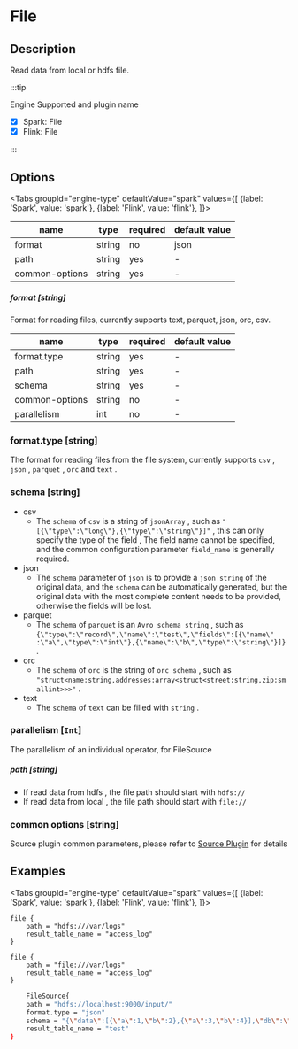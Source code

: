 
# File

## Description

Read data from local or hdfs file.

:::tip

Engine Supported and plugin name

* [x] Spark: File
* [x] Flink: File

:::

## Options

<Tabs
    groupId="engine-type"
    defaultValue="spark"
    values={[
        {label: 'Spark', value: 'spark'},
        {label: 'Flink', value: 'flink'},
    ]}>
<TabItem value="spark">

| name | type | required | default value |
| --- | --- | --- | --- |
| format | string | no | json |
| path | string | yes | - |
| common-options| string | yes | - |

##### format [string]

Format for reading files, currently supports text, parquet, json, orc, csv.

</TabItem>
<TabItem value="flink">

| name           | type   | required | default value |
| -------------- | ------ | -------- | ------------- |
| format.type    | string | yes      | -             |
| path           | string | yes      | -             |
| schema         | string | yes      | -             |
| common-options | string | no       | -             |
| parallelism    | int    | no       | -             |

### format.type [string]

The format for reading files from the file system, currently supports `csv` , `json` , `parquet` , `orc` and `text` .

### schema [string]

- csv
    - The `schema` of `csv` is a string of `jsonArray` , such as `"[{\"type\":\"long\"},{\"type\":\"string\"}]"` , this can only specify the type of the field , The field name cannot be specified, and the common configuration parameter `field_name` is generally required.
- json
    - The `schema` parameter of `json` is to provide a `json string` of the original data, and the `schema` can be automatically generated, but the original data with the most complete content needs to be provided, otherwise the fields will be lost.
- parquet
    - The `schema` of `parquet` is an `Avro schema string` , such as `{\"type\":\"record\",\"name\":\"test\",\"fields\":[{\"name\" :\"a\",\"type\":\"int\"},{\"name\":\"b\",\"type\":\"string\"}]}` .
- orc
    - The `schema` of `orc` is the string of `orc schema` , such as `"struct<name:string,addresses:array<struct<street:string,zip:smallint>>>"` .
- text
    - The `schema` of `text` can be filled with `string` .

### parallelism [`Int`]

The parallelism of an individual operator, for FileSource

</TabItem>
</Tabs>

##### path [string]

- If read data from hdfs , the file path should start with `hdfs://`  
- If read data from local , the file path should start with `file://`

### common options [string]

Source plugin common parameters, please refer to [Source Plugin](common-options.mdx) for details

## Examples

<Tabs
    groupId="engine-type"
    defaultValue="spark"
    values={[
        {label: 'Spark', value: 'spark'},
        {label: 'Flink', value: 'flink'},
    ]}>
<TabItem value="spark">

```
file {
    path = "hdfs:///var/logs"
    result_table_name = "access_log"
}
```

```
file {
    path = "file:///var/logs"
    result_table_name = "access_log"
}
```

</TabItem>
<TabItem value="flink">

```bash
    FileSource{
    path = "hdfs://localhost:9000/input/"
    format.type = "json"
    schema = "{\"data\":[{\"a\":1,\"b\":2},{\"a\":3,\"b\":4}],\"db\":\"string\",\"q\":{\"s\":\"string\"}}"
    result_table_name = "test"
}
```

</TabItem>
</Tabs>